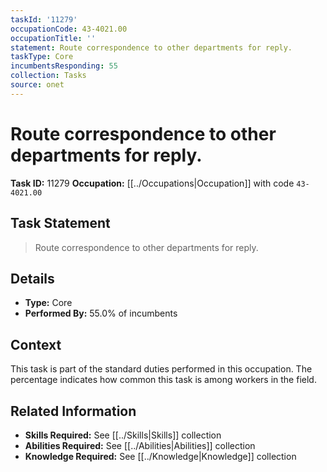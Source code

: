 ```yaml
---
taskId: '11279'
occupationCode: 43-4021.00
occupationTitle: ''
statement: Route correspondence to other departments for reply.
taskType: Core
incumbentsResponding: 55
collection: Tasks
source: onet
---
```

# Route correspondence to other departments for reply.

**Task ID:** 11279
**Occupation:** [[../Occupations|Occupation]] with code `43-4021.00`

## Task Statement

> Route correspondence to other departments for reply.

## Details

- **Type:** Core
- **Performed By:** 55.0% of incumbents

## Context

This task is part of the standard duties performed in this occupation. The percentage indicates how common this task is among workers in the field.

## Related Information

- **Skills Required:** See [[../Skills|Skills]] collection
- **Abilities Required:** See [[../Abilities|Abilities]] collection
- **Knowledge Required:** See [[../Knowledge|Knowledge]] collection
